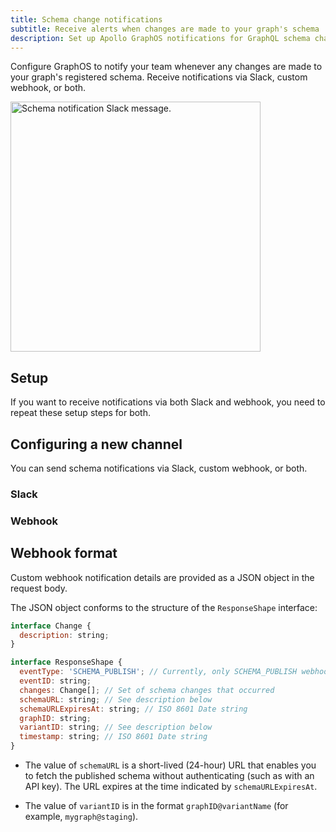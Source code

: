 ```yaml
---
title: Schema change notifications
subtitle: Receive alerts when changes are made to your graph's schema
description: Set up Apollo GraphOS notifications for GraphQL schema changes. Receive real-time alerts whenever your registered schema is modified.
---
```


Configure GraphOS to notify your team whenever any changes are made to your graph's registered schema. Receive notifications via Slack, custom webhook, or both.

<img
  className="screenshot"
  src="../../img/integrations/schema-notification.jpg"
  alt="Schema notification Slack message."
  width="400"
/>

## Setup

<Note>

If you want to receive notifications via both Slack and webhook, you need to repeat these setup steps for both.

</Note>

<CreateNotification />

## Configuring a new channel

You can send schema notifications via Slack, custom webhook, or both.

### Slack

<ConfigureSlackNotification />

### Webhook

<ConfigureWebhookNotification />

## Webhook format

Custom webhook notification details are provided as a JSON object in the request body.

The JSON object conforms to the structure of the `ResponseShape` interface:

```javascript
interface Change {
  description: string;
}

interface ResponseShape {
  eventType: 'SCHEMA_PUBLISH'; // Currently, only SCHEMA_PUBLISH webhooks are supported
  eventID: string;
  changes: Change[]; // Set of schema changes that occurred
  schemaURL: string; // See description below
  schemaURLExpiresAt: string; // ISO 8601 Date string
  graphID: string;
  variantID: string; // See description below
  timestamp: string; // ISO 8601 Date string
}
```

- The value of `schemaURL` is a short-lived (24-hour) URL that enables you to fetch the published schema without authenticating (such as with an API key). The URL expires at the time indicated by `schemaURLExpiresAt`.

- The value of `variantID` is in the format `graphID@variantName` (for example, `mygraph@staging`).
